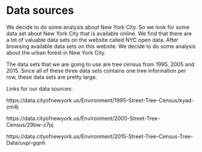 # Data sources

We decide to do some analysis about New York City. So we look for some data set about New York City that is available online. We find that there are a lot of valuable data sets on the website called NYC open data. After browsing available data sets on this website. We decide to do some analysis about the urban forest in New York City.

The data sets that we are going to use are tree census from 1995, 2005 and 2015. Since all of these three data sets contains one tree information per row, these data sets are pretty large.

Links for our data sources:

https://data.cityofnewyork.us/Environment/1995-Street-Tree-Census/kyad-zm4j

https://data.cityofnewyork.us/Environment/2005-Street-Tree-Census/29bw-z7pj

https://data.cityofnewyork.us/Environment/2015-Street-Tree-Census-Tree-Data/uvpi-gqnh